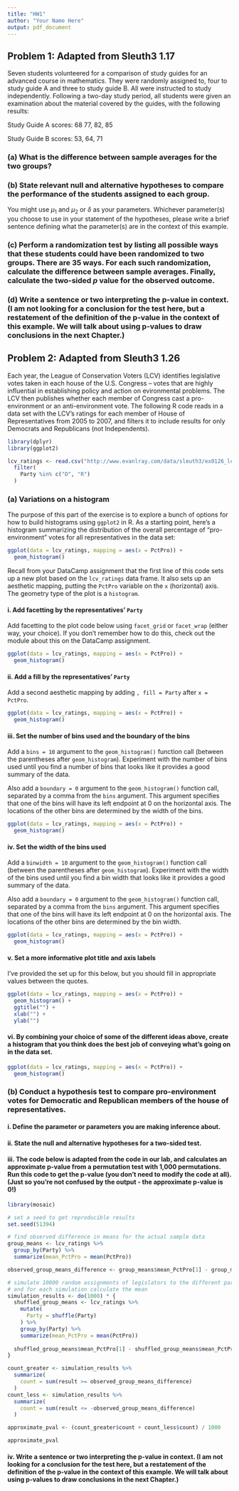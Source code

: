 ```yaml
---
title: "HW1"
author: "Your Name Here"
output: pdf_document
---
```


## Problem 1: Adapted from Sleuth3 1.17

Seven students volunteered for a comparison of study guides for an advanced course in mathematics.  They were randomly assigned to, four to study guide A and three to study guide B.  All were instructed to study independently.  Following a two-day study period, all students were given an examination about the material covered by the guides, with the following results:

Study Guide A scores:  68 77, 82, 85

Study Guide B scores: 53, 64, 71

### (a) What is the difference between sample averages for the two groups?



### (b) State relevant null and alternative hypotheses to compare the performance of the students assigned to each group.

You might use $\mu_1$ and $\mu_2$ or $\delta$ as your parameters.  Whichever parameter(s) you choose to use in your statement of the hypotheses, please write a brief sentence defining what the parameter(s) are in the context of this example.



### (c) Perform a randomization test by listing all possible ways that these students could have been randomized to two groups.  There are 35 ways.  For each such randomization, calculate the difference between sample averages.  Finally, calculate the two-sided $p$ value for the observed outcome.



### (d) Write a sentence or two interpreting the p-value in context.  (I am not looking for a conclusion for the test here, but a restatement of the definition of the p-value in the context of this example.  We will talk about using p-values to draw conclusions in the next Chapter.)





## Problem 2: Adapted from Sleuth3 1.26

Each year, the League of Conservation Voters (LCV) identifies legislative votes taken in each house of the U.S. Congress -- votes that are highly influential in establishing policy and action on evironmental problems.  The LCV then publishes whether each member of Congress cast a pro-environment or an anti-environment vote.  The following R code reads in a data set with the LCV's ratings for each member of House of Representatives from 2005 to 2007, and filters it to include results for only Democrats and Republicans (not Independents).

```r
library(dplyr)
library(ggplot2)

lcv_ratings <- read.csv("http://www.evanlray.com/data/sleuth3/ex0126_lcv_house.csv") %>%
  filter(
    Party %in% c("D", "R")
  )
```

### (a) Variations on a histogram

The purpose of this part of the exercise is to explore a bunch of options for how to build histograms using `ggplot2` in R.  As a starting point, here's a histogram summarizing the distribution of the overall percentage of "pro-environment" votes for all representatives in the data set:

```r
ggplot(data = lcv_ratings, mapping = aes(x = PctPro)) +
  geom_histogram()
```

Recall from your DataCamp assignment that the first line of this code sets up a new plot based on the `lcv_ratings` data frame.  It also sets up an aesthetic mapping, putting the `PctPro` variable on the `x` (horizontal) axis.  The geometry type of the plot is a `histogram`.

#### i. Add facetting by the representatives' `Party`

Add facetting to the plot code below using `facet_grid` or `facet_wrap` (either way, your choice).  If you don't remember how to do this, check out the module about this on the DataCamp assignment.

```r
ggplot(data = lcv_ratings, mapping = aes(x = PctPro)) +
  geom_histogram()
```

#### ii. Add a fill by the representatives' `Party`

Add a second aesthetic mapping by adding `, fill = Party` after `x = PctPro`.

```r
ggplot(data = lcv_ratings, mapping = aes(x = PctPro)) +
  geom_histogram()
```

#### iii. Set the number of bins used and the boundary of the bins

Add a `bins = 10` argument to the `geom_histogram()` function call (between the parentheses after `geom_histogram`).  Experiment with the number of bins used until you find a number of bins that looks like it provides a good summary of the data.

Also add a `boundary = 0` argument to the `geom_histogram()` function call, separated by a comma from the `bins` argument.  This argument specifies that one of the bins will have its left endpoint at 0 on the horizontal axis.  The locations of the other bins are determined by the width of the bins.

```r
ggplot(data = lcv_ratings, mapping = aes(x = PctPro)) +
  geom_histogram()
```

#### iv. Set the width of the bins used

Add a `binwidth = 10` argument to the `geom_histogram()` function call (between the parentheses after `geom_histogram`).  Experiment with the width of the bins used until you find a bin width that looks like it provides a good summary of the data.

Also add a `boundary = 0` argument to the `geom_histogram()` function call, separated by a comma from the `bins` argument.  This argument specifies that one of the bins will have its left endpoint at 0 on the horizontal axis.  The locations of the other bins are determined by the bin width.


```r
ggplot(data = lcv_ratings, mapping = aes(x = PctPro)) +
  geom_histogram()
```

#### v. Set a more informative plot title and axis labels

I've provided the set up for this below, but you should fill in appropriate values between the quotes.

```r
ggplot(data = lcv_ratings, mapping = aes(x = PctPro)) +
  geom_histogram() +
  ggtitle("") + 
  xlab("") +
  ylab("")
```

#### vi. By combining your choice of some of the different ideas above, create a histogram that you think does the best job of conveying what's going on in the data set.

```r
ggplot(data = lcv_ratings, mapping = aes(x = PctPro)) +
  geom_histogram()
```

### (b) Conduct a hypothesis test to compare pro-environment votes for Democratic and Republican members of the house of representatives.

#### i. Define the parameter or parameters you are making inference about.



#### ii. State the null and alternative hypotheses for a two-sided test.



#### iii. The code below is adapted from the code in our lab, and calculates an approximate p-value from a permutation test with 1,000 permutations.  Run this code to get the p-value (you don't need to modify the code at all).  (Just so you're not confused by the output - the approximate p-value is 0!)

```r
library(mosaic)

# set a seed to get reproducible results
set.seed(51394)

# find observed difference in means for the actual sample data
group_means <- lcv_ratings %>%
  group_by(Party) %>%
  summarize(mean_PctPro = mean(PctPro))

observed_group_means_difference <- group_means$mean_PctPro[1] - group_means$mean_PctPro[2]

# simulate 10000 random assignments of legislators to the different parties,
# and for each simulation calculate the mean 
simulation_results <- do(1000) * {
  shuffled_group_means <- lcv_ratings %>%
    mutate(
      Party = shuffle(Party)
    ) %>%
    group_by(Party) %>%
    summarize(mean_PctPro = mean(PctPro))
  
  shuffled_group_means$mean_PctPro[1] - shuffled_group_means$mean_PctPro[2]
}

count_greater <- simulation_results %>%
  summarize(
    count = sum(result >= observed_group_means_difference)
  )
count_less <- simulation_results %>%
  summarize(
    count = sum(result <= -observed_group_means_difference)
  )

approximate_pval <- (count_greater$count + count_less$count) / 1000

approximate_pval
```

#### iv. Write a sentence or two interpreting the p-value in context.  (I am not looking for a conclusion for the test here, but a restatement of the definition of the p-value in the context of this example.  We will talk about using p-values to draw conclusions in the next Chapter.)




